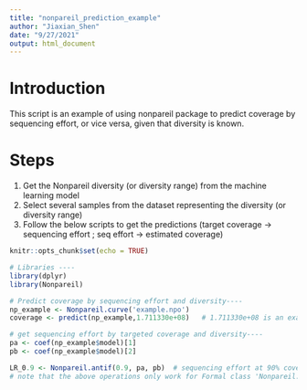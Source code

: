 ```yaml
---
title: "nonpareil_prediction_example"
author: "Jiaxian_Shen"
date: "9/27/2021"
output: html_document
---
```


# Introduction
This script is an example of using nonpareil package to predict coverage by sequencing effort, or vice versa, given that diversity is known.

# Steps
1. Get the Nonpareil diversity (or diversity range) from the machine learning model
2. Select several samples from the dataset representing the diversity (or diversity range)
3. Follow the below scripts  to get the predictions (target coverage -> sequencing effort ; seq effort -> estimated coverage)


```r
knitr::opts_chunk$set(echo = TRUE)

# Libraries ----
library(dplyr)  
library(Nonpareil)
```


```r
# Predict coverage by sequencing effort and diversity----
np_example <- Nonpareil.curve('example.npo')
coverage <- predict(np_example,1.711330e+08)   # 1.711330e+08 is an example of the sequencing effort

# get sequencing effort by targeted coverage and diversity----
pa <- coef(np_example$model)[1]
pb <- coef(np_example$model)[2]

LR_0.9 <- Nonpareil.antif(0.9, pa, pb)  # sequencing effort at 90% coverage
# note that the above operations only work for Formal class 'Nonpareil.Curve', not work for Formal class 'Nonpareil.Set'
```




